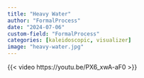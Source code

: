 ```yaml
---
title: "Heavy Water"
author: "FormalProcess"
date: "2024-07-06"
custom-field: "FormalProcess"
categories: [kaleidoscopic, visualizer]
image: "heavy-water.jpg"
---
```


{{< video https://youtu.be/PX6_xwA-aF0 >}}